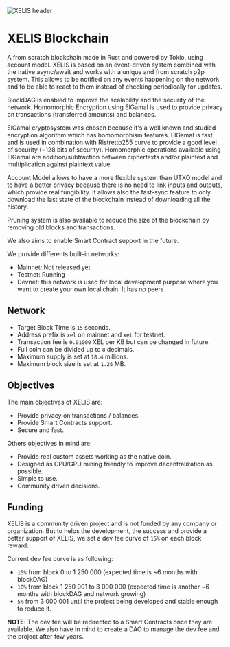 ![XELIS header](/header.png)

# XELIS Blockchain

A from scratch blockchain made in Rust and powered by Tokio, using account model.
XELIS is based on an event-driven system combined with the native async/await and works with a unique and from scratch p2p system.
This allows to be notified on any events happening on the network and to be able to react to them instead of checking periodically for updates.

BlockDAG is enabled to improve the scalability and the security of the network.
Homomorphic Encryption using ElGamal is used to provide privacy on transactions (transferred amounts) and balances.

ElGamal cryptosystem was chosen because it's a well known and studied encryption algorithm which has homomorphism features.
ElGamal is fast and is used in combination with Ristretto255 curve to provide a good level of security (~128 bits of security).
Homomorphic operations available using ElGamal are addition/subtraction between ciphertexts and/or plaintext and multiplication against plaintext value.

Account Model allows to have a more flexible system than UTXO model and to have a better privacy because there is no need to link inputs and outputs, which provide real fungibility.
It allows also the fast-sync feature to only download the last state of the blockchain instead of downloading all the history.

Pruning system is also available to reduce the size of the blockchain by removing old blocks and transactions.

We also aims to enable Smart Contract support in the future.

We provide differents built-in networks:
- Mainnet: Not released yet
- Testnet: Running
- Devnet: this network is used for local development purpose where you want to create your own local chain. It has no peers

## Network

- Target Block Time is `15` seconds.
- Address prefix is `xel` on mainnet and `xet` for testnet.
- Transaction fee is `0.01000` XEL per KB but can be changed in future.
- Full coin can be divided up to `8` decimals.
- Maximum supply is set at `18.4` millions.
- Maximum block size is set at `1.25` MB.

## Objectives

The main objectives of XELIS are:
- Provide privacy on transactions / balances.
- Provide Smart Contracts support.
- Secure and fast.

Others objectives in mind are:

- Provide real custom assets working as the native coin.
- Designed as CPU/GPU mining friendly to improve decentralization as possible.
- Simple to use.
- Community driven decisions.

## Funding

XELIS is a community driven project and is not funded by any company or organization.
But to helps the development, the success and provide a better support of XELIS, we set a dev fee curve of `15%` on each block reward.

Current dev fee curve is as following:
- `15%` from block 0 to 1 250 000 (expected time is ~6 months with blockDAG)
- `10%` from block 1 250 001 to 3 000 000 (expected time is another ~6 months with blockDAG and network growing)
- `5%` from 3 000 001 until the project being developed and stable enough to reduce it.

**NOTE**: The dev fee will be redirected to a Smart Contracts once they are available.
We also have in mind to create a DAO to manage the dev fee and the project after few years.
